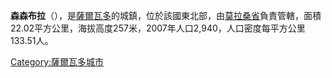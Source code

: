 {{unreferenced|time=2018-09-15T00:56:43+00:00}}
'''森森布拉'''（{{lang-es|Sensembra}}），是[[薩爾瓦多|薩爾瓦多]]的城鎮，位於該國東北部，由[[莫拉桑省|莫拉桑省]]負責管轄，面積22.02平方公里，海拔高度257米，2007年人口2,940，人口密度每平方公里133.51人。

{{coord|13|40|N|88|10|W|display=title|region:SV_type:city_source:GNS-enwiki}}

{{ElSalvador-geo-stub}}
[[Category:薩爾瓦多城市|Category:薩爾瓦多城市]]